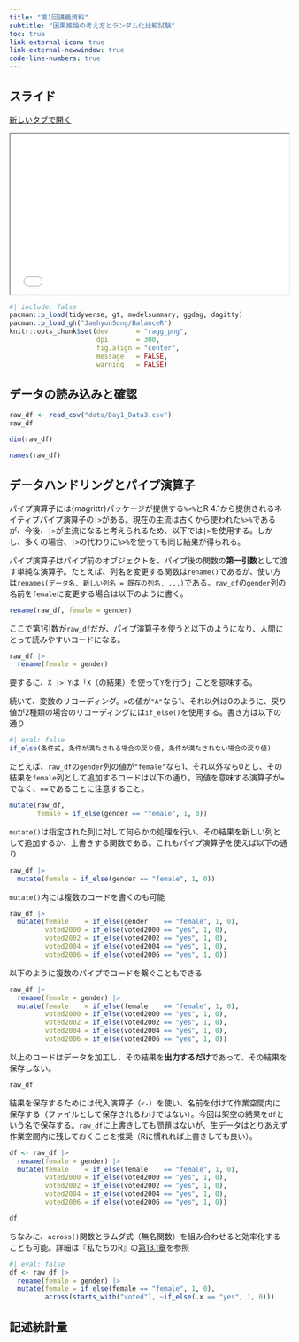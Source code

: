 ```yaml
---
title: "第1回講義資料"
subtitle: "因果推論の考え方とランダム化比較試験"
toc: true
link-external-icon: true
link-external-newwindow: true
code-line-numbers: true
---
```


## スライド

<a href="../slide/slide01.html" class="btn btn-primary btn-sm" target="_blank" role="button"><i class="bi bi-window"></i> 新しいタブで開く</a>

```{=html}
<iframe class="slide-deck" src="../slide/slide01.html" width="100%" style="aspect-ratio: 16 / 9.2;"></iframe>
```

```r
#| include: false
pacman::p_load(tidyverse, gt, modelsummary, ggdag, dagitty)
pacman::p_load_gh("JaehyunSong/BalanceR")
knitr::opts_chunk$set(dev       = "ragg_png",
                      dpi       = 300,
                      fig.align = "center",
                      message   = FALSE,
                      warning   = FALSE)
```

## データの読み込みと確認

```r
raw_df <- read_csv("data/Day1_Data3.csv")
raw_df
```

```r
dim(raw_df)
```

```r
names(raw_df)
```

## データハンドリングとパイプ演算子

パイプ演算子には{magrittr}パッケージが提供する`%>%`とR 4.1から提供されるネイティブパイプ演算子の`|>`がある。現在の主流は古くから使われた`%>%`であるが、今後、`|>`が主流になると考えられるため、以下では`|>`を使用する。しかし、多くの場合、`|>`の代わりに`%>%`を使っても同じ結果が得られる。

パイプ演算子はパイプ前のオブジェクトを、パイプ後の関数の**第一引数**として渡す単純な演算子。たとえば、列名を変更する関数は`rename()`であるが、使い方は`renames(データ名, 新しい列名 = 既存の列名, ...)`である。`raw_df`の`gender`列の名前を`female`に変更する場合は以下のように書く。

```r
rename(raw_df, female = gender)
```

ここで第1引数が`raw_df`だが、パイプ演算子を使うと以下のようになり、人間にとって読みやすいコードになる。

```r
raw_df |>
  rename(female = gender)
```

要するに、`X |> Y`は「`X`（の結果）を使って`Y`を行う」ことを意味する。

続いて、変数のリコーディング。`x`の値が`"A"`なら1、それ以外は0のように、戻り値が2種類の場合のリコーディングには`if_else()`を使用する。書き方は以下の通り

```r
#| eval: false
if_else(条件式, 条件が満たされる場合の戻り値, 条件が満たされない場合の戻り値)
```

たとえば、`raw_df`の`gender`列の値が`"female"`なら1、それ以外なら0とし、その結果を`female`列として追加するコードは以下の通り。同値を意味する演算子が`=`でなく、`==`であることに注意すること。

```r
mutate(raw_df, 
       female = if_else(gender == "female", 1, 0))
```

`mutate()`は指定された列に対して何らかの処理を行い、その結果を新しい列として追加するか、上書きする関数である。これもパイプ演算子を使えば以下の通り

```r
raw_df |>
  mutate(female = if_else(gender == "female", 1, 0))
```

`mutate()`内には複数のコードを書くのも可能

```r
raw_df |>
  mutate(female    = if_else(gender    == "female", 1, 0),
         voted2000 = if_else(voted2000 == "yes", 1, 0),
         voted2002 = if_else(voted2002 == "yes", 1, 0),
         voted2004 = if_else(voted2004 == "yes", 1, 0),
         voted2006 = if_else(voted2006 == "yes", 1, 0))
```

以下のように複数のパイプでコードを繋ぐこともできる

```r
raw_df |>
  rename(female = gender) |>
  mutate(female    = if_else(female    == "female", 1, 0),
         voted2000 = if_else(voted2000 == "yes", 1, 0),
         voted2002 = if_else(voted2002 == "yes", 1, 0),
         voted2004 = if_else(voted2004 == "yes", 1, 0),
         voted2006 = if_else(voted2006 == "yes", 1, 0))
```

以上のコードはデータを加工し、その結果を**出力するだけ**であって、その結果を保存しない。

```r
raw_df
```

結果を保存するためには代入演算子（`<-`）を使い、名前を付けて作業空間内に保存する（ファイルとして保存されるわけではない）。今回は架空の結果を`df`という名で保存する。`raw_df`に上書きしても問題はないが、生データはとりあえず作業空間内に残しておくことを推奨（Rに慣れれば上書きしても良い）。

```r
df <- raw_df |>
  rename(female = gender) |>
  mutate(female    = if_else(female    == "female", 1, 0),
         voted2000 = if_else(voted2000 == "yes", 1, 0),
         voted2002 = if_else(voted2002 == "yes", 1, 0),
         voted2004 = if_else(voted2004 == "yes", 1, 0),
         voted2006 = if_else(voted2006 == "yes", 1, 0))

df
```

ちなみに、`across()`関数とラムダ式（無名関数）を組み合わせると効率化することも可能。詳細は『私たちのR』の[第13.1章](https://www.jaysong.net/RBook/datahandling2.html#handling2-summarise)を参照

```r
#| eval: false
df <- raw_df |>
  rename(female = gender) |>
  mutate(female = if_else(female == "female", 1, 0),
         across(starts_with("voted"), ~if_else(.x == "yes", 1, 0)))
```

## 記述統計量
